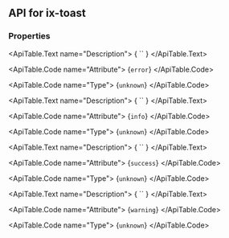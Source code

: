 
## API for ix-toast

### Properties

<ApiTable id="property-error">
  <ApiTable.PropertyHeader name="error" singleFramework="">
  </ApiTable.PropertyHeader>

  <ApiTable.Text name="Description">
    { `` }
  </ApiTable.Text>

  <ApiTable.Code name="Attribute">
    {`error`}
  </ApiTable.Code>

  <ApiTable.Code name="Type">
   {`unknown`}
  </ApiTable.Code>


</ApiTable>
<ApiTable id="property-info">
  <ApiTable.PropertyHeader name="info" singleFramework="">
  </ApiTable.PropertyHeader>

  <ApiTable.Text name="Description">
    { `` }
  </ApiTable.Text>

  <ApiTable.Code name="Attribute">
    {`info`}
  </ApiTable.Code>

  <ApiTable.Code name="Type">
   {`unknown`}
  </ApiTable.Code>


</ApiTable>
<ApiTable id="property-success">
  <ApiTable.PropertyHeader name="success" singleFramework="">
  </ApiTable.PropertyHeader>

  <ApiTable.Text name="Description">
    { `` }
  </ApiTable.Text>

  <ApiTable.Code name="Attribute">
    {`success`}
  </ApiTable.Code>

  <ApiTable.Code name="Type">
   {`unknown`}
  </ApiTable.Code>


</ApiTable>
<ApiTable id="property-warning">
  <ApiTable.PropertyHeader name="warning" singleFramework="">
  </ApiTable.PropertyHeader>

  <ApiTable.Text name="Description">
    { `` }
  </ApiTable.Text>

  <ApiTable.Code name="Attribute">
    {`warning`}
  </ApiTable.Code>

  <ApiTable.Code name="Type">
   {`unknown`}
  </ApiTable.Code>


</ApiTable>




